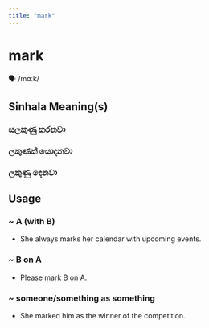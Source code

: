 ```yaml
---
title: "mark"
---
```


# mark

🗣️ /mɑːk/

## Sinhala Meaning(s)

### සලකුණු කරනවා
### ලකුණක් යොදනවා
### ලකුණු දෙනවා

## Usage

### ~ A (with B)

- She always marks her calendar with upcoming events.


### ~ B on A

- Please mark B on A.


### ~ someone/something as something

- She marked him as the winner of the competition.

